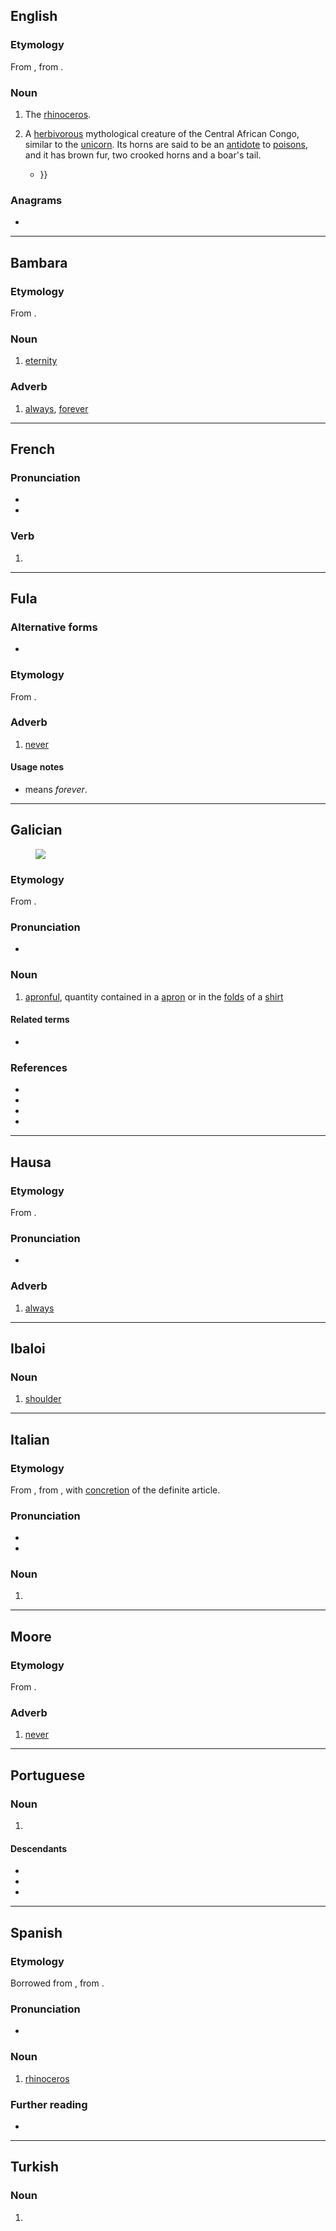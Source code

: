 {{also|abadá|Abadã}}
==English==

===Etymology===
From {{bor|en|pt|abada||female rhinoceros}}, from {{der|en|ms|badak||rhinoceros}}.

===Noun===
{{en-noun}}

# {{lb|en|obsolete}} The [[rhinoceros]].
# {{lb|en|mythology}} A [[herbivorous]] mythological creature of the Central African Congo, similar to the [[unicorn]]. Its horns are said to be an [[antidote]] to [[poison]]s, and it has brown fur, two crooked horns and a boar's tail.
#* {{quote-book|en|year=1864|author=William Winwood Reade|title=Savage Africa|page=373|passage=It is certain that the unicorn is not to be confounded with the '''abada''', about which they usually dispute; this one may see by the difference of their names, as well as by the difference of their body and parts {{...}}}}

===Anagrams===
* {{anagrams|en|a=aaabd|baaad}}

----

==Bambara==

===Etymology===
From {{der|bm|ar|أَبَد||eternity}}.

===Noun===
{{head|bm|noun}}

# [[eternity]]

===Adverb===
{{head|bm|adverb}}

# [[always]], [[forever]]

----

==French==

===Pronunciation===
* {{audio|fr|LL-Q150 (fra)-Lepticed7-abada.wav|Audio}}
* {{homophones|fr|abadas|abadât}}

===Verb===
{{head|fr|verb form}}

# {{inflection of|fr|abader||3|s|phis}}

----

==Fula==

===Alternative forms===
* {{l|ff|abadan}}

===Etymology===
From {{bor|ff|ar|أَبَدًا}}.

===Adverb===
{{head|ff|adverb}}

# [[never]]

====Usage notes====
{{U:ff:fuh}}
* {{l|ff|faa abada}} means ''forever''.

----

==Galician==
[[File:A fair Puritan.png|thumb|upright|]]

===Etymology===
From {{suffix|gl|aba|ada|t1=apron|t2=~ful}}.

===Pronunciation===
* {{IPA|gl|/aˈβaða̝/}}

===Noun===
{{gl-noun|f}}

# [[apronful]], quantity contained in a [[apron]] or in the [[fold]]s of a [[shirt]]

====Related terms====
* {{l|gl|aba}}

===References===
* {{R:DDLG}}
* {{R:TILG}}
* {{R:TLPGP}}
* {{R:RAG}}

----

==Hausa==

===Etymology===
From {{bor|ha|ar|أَبَدًا}}.

===Pronunciation===
* {{ha-IPA|àbàdâ}}

===Adverb===
{{ha-pos|adverb|àbàdâ}}

# [[always]]

----

==Ibaloi==

===Noun===
{{head|ibl|noun}}

# {{lb|ibl|anatomy}} [[shoulder]]

----

==Italian==

===Etymology===
From {{bor|it|pt|abada||female rhinoceros}}, from {{m|pt|[[a]] [[bada]]||the rhinoceros}}, with [[concretion]] of the definite article.

===Pronunciation===
* {{it-IPA|abàda}}
* {{hyph|it|a|bà|da}}

===Noun===
{{it-noun|mf|mpl=abadi|fpl=abade}}

# {{alt form|it|bada|t=[[rhinoceros]]}}

----

==Moore==

===Etymology===
From {{bor|mos|ar|أَبَدًا}}.

===Adverb===
{{head|mos|adverb}}

# [[never]]

----

==Portuguese==

===Noun===
{{pt-noun|f}}

# {{alternative form of|pt|bada|gloss=rhinoceros}}

====Descendants====
* {{desc|en|abada|bor=1}}
* {{desc|it|abada|bor=1}}
* {{desc|es|abada|bor=1}}

----

==Spanish==

===Etymology===
Borrowed from {{bor|es|pt|abada}}, from {{der|es|ms|badak}}.

===Pronunciation===
{{es-IPA}}
* {{audio|es|LL-Q1321 (spa)-Millars-abada.wav|Audio (Spain)}}

===Noun===
{{es-noun|f}}

# {{lb|es|obsolete}} [[rhinoceros]]
#: {{syn|es|rinoceronte}}

===Further reading===
* {{R:DRAE}}

----

==Turkish==

===Noun===
{{head|tr|noun form}}

# {{inflection of|tr|aba||loc|s}}